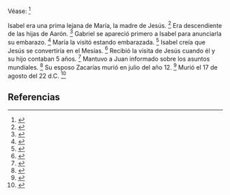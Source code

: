 Véase: <ref name="n0">{{lib|LU|135|0-4}}</ref> 

Isabel era una prima lejana de María, la madre de Jesús. <ref name="n1">{{lib|LU|122|2|1,6}}</ref> Era descendiente de las hijas de Aarón. <ref name="n2">{{lib|LU|135|0|4}}</ref> Gabriel se apareció primero a Isabel para anunciarla su embarazo. <ref name="n3">{{lib|LU|122|2}}</ref> María la visitó estando embarazada. <ref name="n4">{{lib|LU|122|2|6}}</ref> Isabel creía que Jesús se convertiría en el Mesías. <ref name="n5">{{lib|LU|122|8|4}}</ref> Recibió la visita de Jesús cuando él y su hijo contaban 5 años. <ref name="n6">{{lib|LU|123|3|4}}</ref> Mantuvo a Juan informado sobre los asuntos mundiales. <ref name="n7">{{lib|LU|135|3|2}}</ref> Su esposo Zacarías murió en julio del año 12. <ref name="n8">{{lib|LU|135|2}}</ref> Murió el 17 de agosto del 22 d.C. <ref name="n9">{{lib|LU|135|4}}</ref> 

== Referencias ==

<references/>
